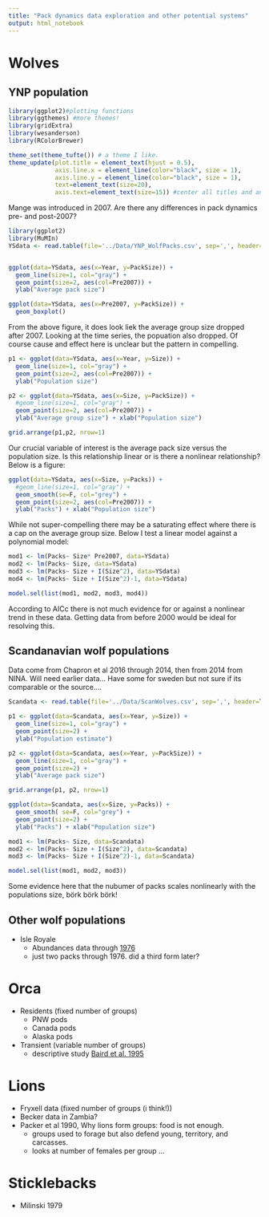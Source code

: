 ```yaml
---
title: "Pack dynamics data exploration and other potential systems"
output: html_notebook
---
```


# Wolves

## YNP population

```r
library(ggplot2)#plotting functions
library(ggthemes) #more themes!
library(gridExtra)
library(wesanderson)
library(RColorBrewer)

theme_set(theme_tufte()) # a theme I like.
theme_update(plot.title = element_text(hjust = 0.5), 
             axis.line.x = element_line(color="black", size = 1),
             axis.line.y = element_line(color="black", size = 1),
             text=element_text(size=20),
             axis.text=element_text(size=15)) #center all titles and and axis lines
```

Mange was introduced in 2007. Are there any differences in pack dynamics pre- and post-2007?
```r
library(ggplot2)
library(MuMIn)
YSdata <- read.table(file='../Data/YNP_WolfPacks.csv', sep=',', header=T)


ggplot(data=YSdata, aes(x=Year, y=PackSize)) +
  geom_line(size=1, col="gray") + 
  geom_point(size=2, aes(col=Pre2007)) +
  ylab("Average pack size")

ggplot(data=YSdata, aes(x=Pre2007, y=PackSize)) +
  geom_boxplot()
```


From the above figure, it does look liek the average group size dropped after 2007. Looking at the time series, the popuation also dropped. Of course cause and effect here is unclear but the pattern in compelling.
```r
p1 <- ggplot(data=YSdata, aes(x=Year, y=Size)) +
  geom_line(size=1, col="gray") + 
  geom_point(size=2, aes(col=Pre2007)) +
  ylab("Population size")

p2 <- ggplot(data=YSdata, aes(x=Size, y=PackSize)) +
  #geom_line(size=1, col="gray") + 
  geom_point(size=2, aes(col=Pre2007)) +
  ylab("Average group size") + xlab("Population size")

grid.arrange(p1,p2, nrow=1)

```

Our crucial variable of interest is the average pack size versus the population size. Is this relationship linear or is there a nonlinear relationship? Below is a figure:
```r


ggplot(data=YSdata, aes(x=Size, y=Packs)) +
  #geom_line(size=1, col="gray") + 
  geom_smooth(se=F, col="grey") +
  geom_point(size=2, aes(col=Pre2007)) +
  ylab("Packs") + xlab("Population size")
```
While not super-compelling there may be a saturating effect where there is a cap on the average group size.  Below I test a linear model against a polynomial model:

```r

mod1 <- lm(Packs~ Size* Pre2007, data=YSdata)
mod2 <- lm(Packs~ Size, data=YSdata)
mod3 <- lm(Packs~ Size + I(Size^2), data=YSdata)
mod4 <- lm(Packs~ Size + I(Size^2)-1, data=YSdata)

model.sel(list(mod1, mod2, mod3, mod4))
```
According to AICc there is not much evidence for or against a nonlinear trend in these data. Getting data from before 2000 would be ideal for resolving this.


## Scandanavian wolf populations

Data come from Chapron et al 2016 through 2014, then from 2014 from NINA. Will need earlier data... Have some for sweden but not sure if its comparable or the source....
```r
Scandata <- read.table(file='../Data/ScanWolves.csv', sep=',', header=T)

p1 <- ggplot(data=Scandata, aes(x=Year, y=Size)) +
  geom_line(size=1, col="gray") + 
  geom_point(size=2) +
  ylab("Population estimate")

p2 <- ggplot(data=Scandata, aes(x=Year, y=PackSize)) +
  geom_line(size=1, col="gray") + 
  geom_point(size=2) +
  ylab("Average pack size")

grid.arrange(p1, p2, nrow=1)

ggplot(data=Scandata, aes(x=Size, y=Packs)) +
  geom_smooth( se=F, col="grey") +
  geom_point(size=2) +
  ylab("Packs") + xlab("Population size") 

mod1 <- lm(Packs~ Size, data=Scandata)
mod2 <- lm(Packs~ Size + I(Size^2), data=Scandata)
mod3 <- lm(Packs~ Size + I(Size^2)-1, data=Scandata)

model.sel(list(mod1, mod2, mod3))
```
Some evidence here that the nubumer of packs scales nonlinearly with the populations size, börk börk börk!

## Other wolf populations

- Isle Royale
  - Abundances data through [1976](http://npshistory.com/series/science/11/chap2.htm)
  - just two packs through 1976. did a third form later?


# Orca

- Residents (fixed number of groups)
  - PNW pods
  - Canada pods
  - Alaska pods
- Transient (variable number of groups) 
  - descriptive study [Baird et al. 1995](https://pdfs.semanticscholar.org/af84/33767d2c2948b479194ec92e084394f882cb.pdf)

# Lions

- Fryxell data (fixed number of groups (i think!))
- Becker data in Zambia? 
- Packer et al 1990, Why lions form groups: food is not enough.
  - groups used to forage but also defend young, territory, and carcasses.
  - looks at number of females per group
...

# Sticklebacks

- Milinski 1979
